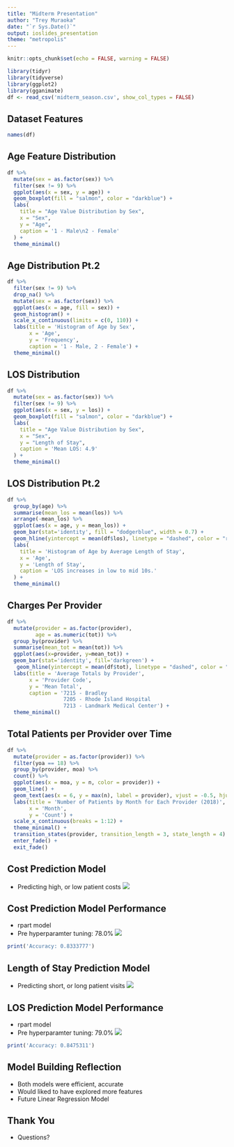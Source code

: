 ```yaml
---
title: "Midterm Presentation"
author: "Trey Muraoka"
date: "`r Sys.Date()`"
output: ioslides_presentation
theme: "metropolis" 
---
```


```r
knitr::opts_chunk$set(echo = FALSE, warning = FALSE)
```

```r
library(tidyr)
library(tidyverse)
library(ggplot2)
library(gganimate)
df <- read_csv('midterm_season.csv', show_col_types = FALSE)
```


## Dataset Features

```r
names(df)
```

## Age Feature Distribution

```r
df %>%
  mutate(sex = as.factor(sex)) %>%
  filter(sex != 9) %>%
  ggplot(aes(x = sex, y = age)) +
  geom_boxplot(fill = "salmon", color = "darkblue") +
  labs(
    title = "Age Value Distribution by Sex",
    x = "Sex",
    y = "Age",
    caption = '1 - Male\n2 - Female'
  ) + 
  theme_minimal()
```


## Age Distribution Pt.2

```r
df %>%
  filter(sex != 9) %>%
  drop_na() %>%
  mutate(sex = as.factor(sex)) %>%
  ggplot(aes(x = age, fill = sex)) +
  geom_histogram() + 
  scale_x_continuous(limits = c(0, 110)) +
  labs(title = 'Histogram of Age by Sex',
       x = 'Age',
       y = 'Frequency',
       caption = '1 - Male, 2 - Female') +
  theme_minimal()
```

## LOS Distribution

```r
df %>%
  mutate(sex = as.factor(sex)) %>%
  filter(sex != 9) %>%
  ggplot(aes(x = sex, y = los)) +
  geom_boxplot(fill = "salmon", color = "darkblue") +
  labs(
    title = "Age Value Distribution by Sex",
    x = "Sex",
    y = "Length of Stay",
    caption = 'Mean LOS: 4.9'
  ) + 
  theme_minimal()
```

## LOS Distribution Pt.2

```r
df %>%
  group_by(age) %>%
  summarise(mean_los = mean(los)) %>%
  arrange(-mean_los) %>%
  ggplot(aes(x = age, y = mean_los)) +
  geom_bar(stat='identity', fill = "dodgerblue", width = 0.7) +
  geom_hline(yintercept = mean(df$los), linetype = "dashed", color = "red") +
  labs(
    title = 'Histogram of Age by Average Length of Stay',
    x = 'Age',
    y = 'Length of Stay',
    caption = 'LOS increases in low to mid 10s.'
  ) +
  theme_minimal()
```


## Charges Per Provider

```r
df %>%
  mutate(provider = as.factor(provider),
         age = as.numeric(tot)) %>%
  group_by(provider) %>%
  summarise(mean_tot = mean(tot)) %>%
  ggplot(aes(x=provider, y=mean_tot)) +
  geom_bar(stat='identity', fill='darkgreen') + 
   geom_hline(yintercept = mean(df$tot), linetype = "dashed", color = "red") +
  labs(title = 'Average Totals by Provider',
       x = 'Provider Code',
       y = 'Mean Total',
       caption = '7215 - Bradley
                  7205 - Rhode Island Hospital
                  7213 - Landmark Medical Center') + 
  theme_minimal()
```

## Total Patients per Provider over Time

```r
df %>%
  mutate(provider = as.factor(provider)) %>%
  filter(yoa == 18) %>%
  group_by(provider, moa) %>%
  count() %>%
  ggplot(aes(x = moa, y = n, color = provider)) +
  geom_line() +
  geom_text(aes(x = 6, y = max(n), label = provider), vjust = -0.5, hjust = 0.5, show.legend = TRUE) +
  labs(title = 'Number of Patients by Month for Each Provider (2018)',
       x = 'Month',
       y = 'Count') +
  scale_x_continuous(breaks = 1:12) + 
  theme_minimal() +
  transition_states(provider, transition_length = 3, state_length = 4) +
  enter_fade() +
  exit_fade()
```

## Cost Prediction Model

- Predicting high, or low patient costs
![](http://127.0.0.1:36265/chunk_output/s/4C82AE5E/ccd755yl31mzc/000012.png?resize=10)


## Cost Prediction Model Performance

- rpart model
- Pre hyperparamter tuning: 78.0%
![](http://127.0.0.1:36265/chunk_output/s/4C82AE5E/c0gma4fft1v9m/000012.png?resize=10)

```r
print('Accuracy: 0.8333777')
```


## Length of Stay Prediction Model

- Predicting short, or long patient visits
![](http://127.0.0.1:36265/chunk_output/s/4C82AE5E/cdyi07yjm8mrj/000012.png?resize=10)

## LOS Prediction Model Performance

- rpart model
- Pre hyperparamter tuning: 79.0%
![](http://127.0.0.1:36265/chunk_output/s/4C82AE5E/cq2yo8y6gwp58/000012.png?resize=10)

```r
print('Accuracy: 0.8475311')
```

## Model Building Reflection

- Both models were efficient, accurate
- Would liked to have explored more features 
- Future Linear Regression Model

## Thank You

- Questions?



